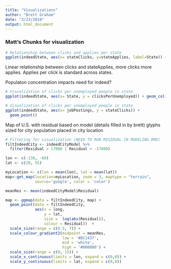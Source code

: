 ```yaml
---
title: "Visualizations"
author: "Brett Graham"
date: "3/23/2018"
output: html_document
--- 
```

### Matt's Chunks for visualization
```r
# Relationship between clicks and applies per state
ggplot(indeedState, aes(x= stateClicks, y=stateApplies, label=State)) + geom_point() + geom_text(aes(label=State), hjust= 0, vjust = 0, alpha=0.5)
```
Linear relationship between clicks and stateApplies, more clicks more applies. Applies per click is standard across states.


Populaton concentration impacts need for indeed?
```r
# Visualization of clicks per unemployed people in state
ggplot(indeedState, aes(x= State, y = clicksPerUnemployed)) + geom_col()
```


```r
# Visualization of clicks per unemployed people in state
ggplot(indeedState, aes(x= jobPostings, y = stateClicks)) + 
  geom_point() 
```


Map of U.S. with residual based on model (details filled in by brett) glyphs sized for city population placed in city location
```r
# Filtering for visualization (NEED TO RUN RESIDUAL IN MODELING.RMD)
filtIndeedCity <- indeedCityModel %>%
  filter(Residual > 17000 | Residual < -17000)
```

```r
lon <- c(-130, -60)
lat <- c(20, 55)

myLocation <- c(lon = mean(lon), lat = mean(lat))
map<-get_map(location=myLocation, zoom = 3, maptype = "terrain",
             source='google', color = 'color')

meanRes <- mean(indeedCityModel$Residual)

map <- ggmap(data = filtIndeedCity, map) + 
  geom_point(data = filtIndeedCity, 
             aes(x = long,
                 y = lat, 
                 size =  log(abs(Residual)), 
                 colour = Residual))  +
  scale_size(range = c(0.5, 7)) + 
  scale_colour_gradient2(midpoint = meanRes, 
                         low = '#DC1437', 
                         mid = 'white', 
                         high = '#000080') + 
  scale_size(range = c(0, 15)) + 
  scale_x_continuous(limits = lon, expand = c(0,0)) + 
  scale_y_continuous(limits = lat, expand = c(0,0)) 
  

```

